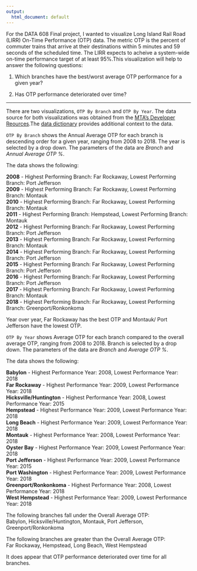 ---
output:
  html_document: default
---

For the DATA 608 Final project, I wanted to visualize Long Island Rail Road (LIRR) On-Time Performance (OTP) data. The metric OTP is the percent of commuter trains that arrive at their destinations within 5 minutes and 59 seconds of the scheduled time. The LIRR expects to acheive a system-wide on-time performance target of at least 95%.This visualization will help to answer the following questions:

1. Which branches have the best/worst average OTP performance for a given year? 

2. Has OTP performance deteriorated over time?

---

There are two visualizations, `OTP By Branch` and `OTP By Year`. The data source for both visualizations was obtained from the [MTA's Developer Reources]( http://web.mta.info/persdashboard/perxml/MTA_Performance_Datall.zip).The [data dictionary](http://web.mta.info/developers/Performance_Indicators_by%20Agency.xls) provides additional context to the data.

`OTP By Branch` shows the Annual Average OTP for each branch is descending order for a given year, ranging from 2008 to 2018. The year is selected by a drop down. The parameters of the data are *Branch* and *Annual Average OTP %*. 

The data shows the following: <br>

**2008** - Highest Performing Branch: Far Rockaway, Lowest Performing Branch: Port Jefferson <br>
**2009** - Highest Performing Branch: Far Rockaway, Lowest Performing Branch: Montauk <br>
**2010** - Highest Performing Branch: Far Rockaway, Lowest Performing Branch: Montauk <br>
**2011** - Highest Performing Branch: Hempstead, Lowest Performing Branch: Montauk <br>
**2012** - Highest Performing Branch: Far Rockaway, Lowest Performing Branch: Port Jefferson <br>
**2013** - Highest Performing Branch: Far Rockaway, Lowest Performing Branch: Montauk <br>
**2014** - Highest Performing Branch: Far Rockaway, Lowest Performing Branch: Port Jefferson <br>
**2015** - Highest Performing Branch: Far Rockaway, Lowest Performing Branch: Port Jefferson <br>
**2016** - Highest Performing Branch: Far Rockaway, Lowest Performing Branch: Port Jefferson <br>
**2017** - Highest Performing Branch: Far Rockaway, Lowest Performing Branch: Montauk<br>
**2018** - Highest Performing Branch: Far Rockaway, Lowest Performing Branch: Greenport/Ronkonkoma <br>

Year over year, Far Rockaway has the best OTP and Montauk/ Port Jefferson have the lowest OTP.

`OTP By Year` shows Average OTP for each branch compared to the overall average OTP, ranging from 2008 to 2018. Branch is selected by a drop down. The parameters of the data are *Branch* and *Average OTP %*. 

The data shows the following: <br>

**Babylon** - Highest Performance Year: 2008, Lowest Performance Year: 2018 <br>
**Far Rockaway** - Highest Performance Year: 2009, Lowest Performance Year: 2018 <br>
**Hicksville/Huntington** - Highest Performance Year: 2008, Lowest Performance Year: 2015 <br>
**Hempstead** - Highest Performance Year: 2009, Lowest Performance Year: 2018 <br>
**Long Beach** - Highest Performance Year: 2009, Lowest Performance Year: 2018 <br>
**Montauk** - Highest Performance Year: 2008, Lowest Performance Year: 2018 <br>
**Oyster Bay** - Highest Performance Year: 2009, Lowest Performance Year: 2018 <br>
**Port Jefferson** - Highest Performance Year: 2009, Lowest Performance Year: 2015 <br>
**Port Washington** - Highest Performance Year: 2009, Lowest Performance Year: 2018 <br>
**Greenport/Ronkonkoma** - Highest Performance Year: 2008, Lowest Performance Year: 2018 <br>
**West Hempstead** - Highest Performance Year: 2009, Lowest Performance Year: 2018 <br>

The following branches fall under the Overall Average OTP:<br>
Babylon, Hicksville/Huntington, Montauk, Port Jefferson, Greenport/Ronkonkoma

The following branches are greater than the Overall Average OTP:<br>
Far Rockaway, Hempstead, Long Beach, West Hempstead

It does appear that OTP performance deteriorated over time for all branches.


 

